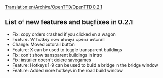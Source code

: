 [[Translation:en/Archive/OpenTTD/OpenTTD 0.2.1]]
{{en/Archive/OpenTTD/NaviPrevNext|prev=en/Archive/OpenTTD/OpenTTD 0.2.0|next=en/Archive/OpenTTD/OpenTTD 0.3.0|date=4 April 2004}}
==List of new features and bugfixes in 0.2.1==
*Fix: copy orders crashed if you clicked on a wagon
*Feature: 'A' hotkey now always opens autorail
*Change: Moved autorail button
*Feature: X can be used to toggle transparent buildings
*Fix: don't show transparent buildings in intro
*Fix: installer doesn't delete savegames
*Feature: Hotkeys 1-9 can be used to build a bridge in the bridge window
*Feature: Added more hotkeys in the road build window